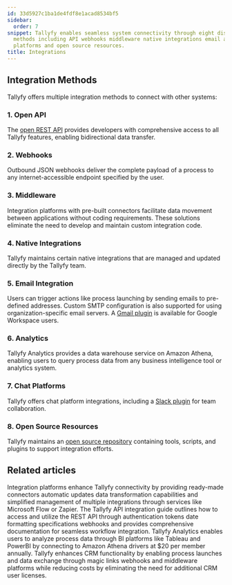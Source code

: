 ```yaml
---
id: 33d5927c1ba1de4fdf8e1acad8534bf5
sidebar:
  order: 7
snippet: Tallyfy enables seamless system connectivity through eight distinct integration
  methods including API webhooks middleware native integrations email analytics chat
  platforms and open source resources.
title: Integrations
---
```


## Integration Methods

Tallyfy offers multiple integration methods to connect with other systems:

### 1. Open API

The [open REST API](https://go.tallyfy.com/api/) provides developers with comprehensive access to all Tallyfy features, enabling bidirectional data transfer.

### 2. Webhooks

Outbound JSON webhooks deliver the complete payload of a process to any internet-accessible endpoint specified by the user.

### 3. Middleware

Integration platforms with pre-built connectors facilitate data movement between applications without coding requirements. These solutions eliminate the need to develop and maintain custom integration code.

### 4. Native Integrations

Tallyfy maintains certain native integrations that are managed and updated directly by the Tallyfy team.

### 5. Email Integration

Users can trigger actions like process launching by sending emails to pre-defined addresses. Custom SMTP configuration is also supported for using organization-specific email servers. A [Gmail plugin](https://workspace.google.com/marketplace/app/tallyfy/671710262095) is available for Google Workspace users.

### 6. Analytics

Tallyfy Analytics provides a data warehouse service on Amazon Athena, enabling users to query process data from any business intelligence tool or analytics system.

### 7. Chat Platforms

Tallyfy offers chat platform integrations, including a [Slack plugin](https://go.tallyfy.com/api/functions/slack/oauth2/install) for team collaboration.

### 8. Open Source Resources

Tallyfy maintains an [open source repository](https://github.com/tallyfy/api-support) containing tools, scripts, and plugins to support integration efforts.



<PageTree />


## Related articles
<CardGrid>
<LinkTitleCard header="<b>Middleware > Why use an integration platform with Tallyfy</b>" href="/products/pro/integrations/middleware/why-should-i-use-an-integration-platform-with-tallyfy/" > Integration platforms enhance Tallyfy connectivity by providing ready-made connectors automatic updates data transformation capabilities and simplified management of multiple integrations through services like Microsoft Flow or Zapier. </LinkTitleCard>
<LinkTitleCard header="<b>Open Api > Integrate with Tallyfy using API</b>" href="/products/pro/integrations/open-api/how-to-integrate-with-tallyfy-using-api/" > The Tallyfy API integration guide outlines how to access and utilize the REST API through authentication tokens date formatting specifications webhooks and provides comprehensive documentation for seamless workflow integration. </LinkTitleCard>
<LinkTitleCard header="<b>Integrations > Tallyfy Analytics</b>" href="/products/pro/integrations/analytics/" > Tallyfy Analytics enables users to analyze process data through BI platforms like Tableau and PowerBI by connecting to Amazon Athena drivers at $20 per member annually. </LinkTitleCard>
<LinkTitleCard header="<b>Middleware > Integrate to your CRM or ERP</b>" href="/products/pro/integrations/middleware/integrate-into-crm/" > Tallyfy enhances CRM functionality by enabling process launches and data exchange through magic links webhooks and middleware platforms while reducing costs by eliminating the need for additional CRM user licenses. </LinkTitleCard>
</CardGrid>